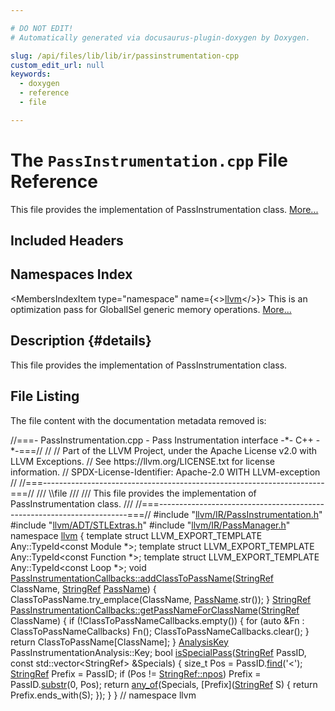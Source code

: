 ```yaml
---

# DO NOT EDIT!
# Automatically generated via docusaurus-plugin-doxygen by Doxygen.

slug: /api/files/lib/lib/ir/passinstrumentation-cpp
custom_edit_url: null
keywords:
  - doxygen
  - reference
  - file

---
```





# The `PassInstrumentation.cpp` File Reference

<DoxygenPage pluginConfig={pluginConfig}>

This file provides the implementation of PassInstrumentation class. <a href="#details">More...</a>

## Included Headers

<IncludesList>
<IncludesListItem
  filePath="llvm/IR/PassInstrumentation.h"
  permalink="/docs/api/files/include/include/llvm/include/llvm/ir/passinstrumentation-h"
  isLocal="true" />
<IncludesListItem
  filePath="llvm/ADT/STLExtras.h"
  permalink="/docs/api/files/include/include/llvm/include/llvm/adt/stlextras-h"
  isLocal="true" />
<IncludesListItem
  filePath="llvm/IR/PassManager.h"
  permalink="/docs/api/files/include/include/llvm/include/llvm/ir/passmanager-h"
  isLocal="true" />
</IncludesList>

## Namespaces Index

<MembersIndex>

<MembersIndexItem
  type="namespace"
  name={<><a href="/docs/api/namespaces/llvm">llvm</a></>}>
This is an optimization pass for GlobalISel generic memory operations. <a href="/docs/api/namespaces/llvm/#details">More...</a>
</MembersIndexItem>

</MembersIndex>

## Description {#details}

This file provides the implementation of PassInstrumentation class.

## File Listing

The file content with the documentation metadata removed is:

<ProgramListing>

<Link id="l00001" /><CodeLine lineNumber="1"><span class="doxyHighlightComment">//===- PassInstrumentation.cpp - Pass Instrumentation interface -&#42;- C++ -&#42;-===//</span></CodeLine>
<Link id="l00002" /><CodeLine lineNumber="2"><span class="doxyHighlightComment">//</span></CodeLine>
<Link id="l00003" /><CodeLine lineNumber="3"><span class="doxyHighlightComment">// Part of the LLVM Project, under the Apache License v2.0 with LLVM Exceptions.</span></CodeLine>
<Link id="l00004" /><CodeLine lineNumber="4"><span class="doxyHighlightComment">// See https://llvm.org/LICENSE.txt for license information.</span></CodeLine>
<Link id="l00005" /><CodeLine lineNumber="5"><span class="doxyHighlightComment">// SPDX-License-Identifier: Apache-2.0 WITH LLVM-exception</span></CodeLine>
<Link id="l00006" /><CodeLine lineNumber="6"><span class="doxyHighlightComment">//</span></CodeLine>
<Link id="l00007" /><CodeLine lineNumber="7"><span class="doxyHighlightComment">//===----------------------------------------------------------------------===//</span></CodeLine>
<Link id="l00008" /><CodeLine lineNumber="8"><span class="doxyHighlightComment">/// \\file</span></CodeLine>
<Link id="l00009" /><CodeLine lineNumber="9"><span class="doxyHighlightComment">///</span></CodeLine>
<Link id="l00010" /><CodeLine lineNumber="10"><span class="doxyHighlightComment">/// This file provides the implementation of PassInstrumentation class.</span></CodeLine>
<Link id="l00011" /><CodeLine lineNumber="11"><span class="doxyHighlightComment">///</span></CodeLine>
<Link id="l00012" /><CodeLine lineNumber="12"><span class="doxyHighlightComment">//===----------------------------------------------------------------------===//</span></CodeLine>
<Link id="l00013" /><CodeLine lineNumber="13"></CodeLine>
<Link id="l00014" /><CodeLine lineNumber="14"><span class="doxyHighlightPreprocessor">#include &quot;<a href="/docs/api/files/include/include/llvm/include/llvm/ir/passinstrumentation-h">llvm/IR/PassInstrumentation.h</a>&quot;</span></CodeLine>
<Link id="l00015" /><CodeLine lineNumber="15"><span class="doxyHighlightPreprocessor">#include &quot;<a href="/docs/api/files/include/include/llvm/include/llvm/adt/stlextras-h">llvm/ADT/STLExtras.h</a>&quot;</span></CodeLine>
<Link id="l00016" /><CodeLine lineNumber="16"><span class="doxyHighlightPreprocessor">#include &quot;<a href="/docs/api/files/include/include/llvm/include/llvm/ir/passmanager-h">llvm/IR/PassManager.h</a>&quot;</span></CodeLine>
<Link id="l00017" /><CodeLine lineNumber="17"></CodeLine>
<Link id="l00018" /><CodeLine lineNumber="18"><span class="doxyHighlightKeyword">namespace </span><span class="doxyHighlight"><a href="/docs/api/namespaces/llvm">llvm</a> &#123;</span></CodeLine>
<Link id="l00019" /><CodeLine lineNumber="19"></CodeLine>
<Link id="l00020" /><CodeLine lineNumber="20"><span class="doxyHighlightKeyword">template</span><span class="doxyHighlight"> </span><span class="doxyHighlightKeyword">struct </span><span class="doxyHighlight">LLVM&#95;EXPORT&#95;TEMPLATE Any::TypeId&lt;const Module &#42;&gt;;</span></CodeLine>
<Link id="l00021" /><CodeLine lineNumber="21"><span class="doxyHighlightKeyword">template</span><span class="doxyHighlight"> </span><span class="doxyHighlightKeyword">struct </span><span class="doxyHighlight">LLVM&#95;EXPORT&#95;TEMPLATE Any::TypeId&lt;const Function &#42;&gt;;</span></CodeLine>
<Link id="l00022" /><CodeLine lineNumber="22"><span class="doxyHighlightKeyword">template</span><span class="doxyHighlight"> </span><span class="doxyHighlightKeyword">struct </span><span class="doxyHighlight">LLVM&#95;EXPORT&#95;TEMPLATE Any::TypeId&lt;const Loop &#42;&gt;;</span></CodeLine>
<Link id="l00023" /><CodeLine lineNumber="23"></CodeLine>
<Link id="l00024" /><CodeLine lineNumber="24" lineLink="/docs/api/classes/llvm/passinstrumentationcallbacks/#aa873fdcd4cdc152f84a4cec7f00ff4b7"><span class="doxyHighlightKeywordType">void</span><span class="doxyHighlight"> <a href="/docs/api/classes/llvm/passinstrumentationcallbacks/#aa873fdcd4cdc152f84a4cec7f00ff4b7">PassInstrumentationCallbacks::addClassToPassName</a>(<a href="/docs/api/classes/llvm/stringref">StringRef</a> ClassName,</span></CodeLine>
<Link id="l00025" /><CodeLine lineNumber="25"><span class="doxyHighlight">                                                      <a href="/docs/api/classes/llvm/stringref">StringRef</a> <a href="/docs/api/files/lib/lib/target/lib/target/x86/x86loweramxintrinsics-cpp/#adb9257105a403ef9d0773b87693f7779">PassName</a>) &#123;</span></CodeLine>
<Link id="l00026" /><CodeLine lineNumber="26"><span class="doxyHighlight">  ClassToPassName.try&#95;emplace(ClassName, <a href="/docs/api/files/lib/lib/target/lib/target/x86/x86loweramxintrinsics-cpp/#adb9257105a403ef9d0773b87693f7779">PassName</a>.str());</span></CodeLine>
<Link id="l00027" /><CodeLine lineNumber="27"><span class="doxyHighlight">&#125;</span></CodeLine>
<Link id="l00028" /><CodeLine lineNumber="28"></CodeLine>
<Link id="l00029" /><CodeLine lineNumber="29"><span class="doxyHighlight"><a href="/docs/api/classes/llvm/stringref">StringRef</a></span></CodeLine>
<Link id="l00030" /><CodeLine lineNumber="30" lineLink="/docs/api/classes/llvm/passinstrumentationcallbacks/#a111fb18b00fb6828191218ee4ecd96c5"><span class="doxyHighlight"><a href="/docs/api/classes/llvm/passinstrumentationcallbacks/#a111fb18b00fb6828191218ee4ecd96c5">PassInstrumentationCallbacks::getPassNameForClassName</a>(<a href="/docs/api/classes/llvm/stringref">StringRef</a> ClassName) &#123;</span></CodeLine>
<Link id="l00031" /><CodeLine lineNumber="31"><span class="doxyHighlight">  </span><span class="doxyHighlightKeywordFlow">if</span><span class="doxyHighlight"> (!ClassToPassNameCallbacks.empty()) &#123;</span></CodeLine>
<Link id="l00032" /><CodeLine lineNumber="32"><span class="doxyHighlight">    </span><span class="doxyHighlightKeywordFlow">for</span><span class="doxyHighlight"> (</span><span class="doxyHighlightKeyword">auto</span><span class="doxyHighlight"> &amp;Fn : ClassToPassNameCallbacks)</span></CodeLine>
<Link id="l00033" /><CodeLine lineNumber="33"><span class="doxyHighlight">      Fn();</span></CodeLine>
<Link id="l00034" /><CodeLine lineNumber="34"><span class="doxyHighlight">    ClassToPassNameCallbacks.clear();</span></CodeLine>
<Link id="l00035" /><CodeLine lineNumber="35"><span class="doxyHighlight">  &#125;</span></CodeLine>
<Link id="l00036" /><CodeLine lineNumber="36"><span class="doxyHighlight">  </span><span class="doxyHighlightKeywordFlow">return</span><span class="doxyHighlight"> ClassToPassName&#91;ClassName&#93;;</span></CodeLine>
<Link id="l00037" /><CodeLine lineNumber="37"><span class="doxyHighlight">&#125;</span></CodeLine>
<Link id="l00038" /><CodeLine lineNumber="38"></CodeLine>
<Link id="l00039" /><CodeLine lineNumber="39"><span class="doxyHighlight"><a href="/docs/api/structs/llvm/analysiskey">AnalysisKey</a> PassInstrumentationAnalysis::Key;</span></CodeLine>
<Link id="l00040" /><CodeLine lineNumber="40"></CodeLine>
<Link id="l00041" /><CodeLine lineNumber="41" lineLink="/docs/api/namespaces/llvm/#a88d6a2d221777b8376bde5d860a219d1"><span class="doxyHighlightKeywordType">bool</span><span class="doxyHighlight"> <a href="/docs/api/namespaces/llvm/#a88d6a2d221777b8376bde5d860a219d1">isSpecialPass</a>(<a href="/docs/api/classes/llvm/stringref">StringRef</a> PassID, </span><span class="doxyHighlightKeyword">const</span><span class="doxyHighlight"> std::vector&lt;StringRef&gt; &amp;Specials) &#123;</span></CodeLine>
<Link id="l00042" /><CodeLine lineNumber="42"><span class="doxyHighlight">  </span><span class="doxyHighlightKeywordType">size&#95;t</span><span class="doxyHighlight"> Pos = PassID.<a href="/docs/api/classes/llvm/stringref/#aab312a8386488873bac2eddfc67c22be">find</a>(</span><span class="doxyHighlightCharLiteral">&#39;&lt;&#39;</span><span class="doxyHighlight">);</span></CodeLine>
<Link id="l00043" /><CodeLine lineNumber="43"><span class="doxyHighlight">  <a href="/docs/api/classes/llvm/stringref">StringRef</a> Prefix = PassID;</span></CodeLine>
<Link id="l00044" /><CodeLine lineNumber="44"><span class="doxyHighlight">  </span><span class="doxyHighlightKeywordFlow">if</span><span class="doxyHighlight"> (Pos != <a href="/docs/api/classes/llvm/stringref/#ad0f54a163ac500b144590640c6f1eb6b">StringRef::npos</a>)</span></CodeLine>
<Link id="l00045" /><CodeLine lineNumber="45"><span class="doxyHighlight">    Prefix = PassID.<a href="/docs/api/classes/llvm/stringref/#a25f1fd81f2132805676c82ab8ae0c109">substr</a>(0, Pos);</span></CodeLine>
<Link id="l00046" /><CodeLine lineNumber="46"><span class="doxyHighlight">  </span><span class="doxyHighlightKeywordFlow">return</span><span class="doxyHighlight"> <a href="/docs/api/namespaces/llvm/#a61d13d6824ec46c31260a4fd0997eda0">any&#95;of</a>(Specials,</span></CodeLine>
<Link id="l00047" /><CodeLine lineNumber="47"><span class="doxyHighlight">                &#91;Prefix&#93;(<a href="/docs/api/classes/llvm/stringref">StringRef</a> S) &#123; </span><span class="doxyHighlightKeywordFlow">return</span><span class="doxyHighlight"> Prefix.ends&#95;with(S); &#125;);</span></CodeLine>
<Link id="l00048" /><CodeLine lineNumber="48"><span class="doxyHighlight">&#125;</span></CodeLine>
<Link id="l00049" /><CodeLine lineNumber="49"></CodeLine>
<Link id="l00050" /><CodeLine lineNumber="50"><span class="doxyHighlight">&#125; </span><span class="doxyHighlightComment">// namespace llvm</span></CodeLine>

</ProgramListing>


</DoxygenPage>

